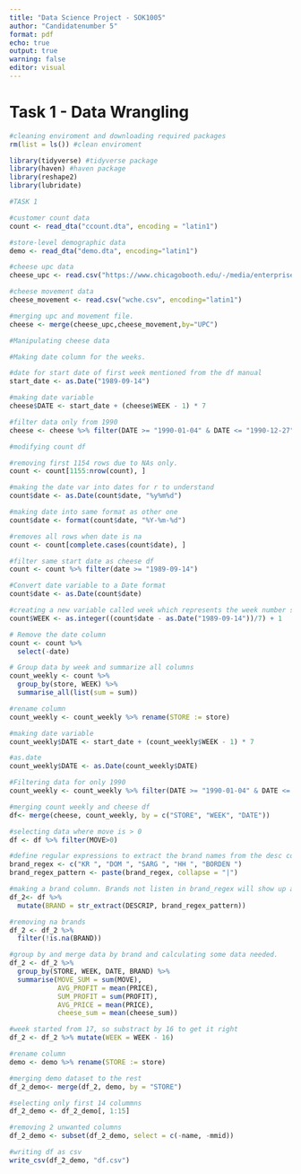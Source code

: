 ```yaml
---
title: "Data Science Project - SOK1005"
author: "Candidatenumber 5"
format: pdf
echo: true
output: true
warning: false
editor: visual
---
```


# Task 1 - Data Wrangling

```r
#cleaning enviroment and downloading required packages
rm(list = ls()) #clean enviroment

library(tidyverse) #tidyverse package
library(haven) #haven package
library(reshape2)
library(lubridate)
```

```r

#TASK 1

#customer count data
count <- read_dta("ccount.dta", encoding = "latin1")

#store-level demographic data
demo <- read_dta("demo.dta", encoding="latin1")

#cheese upc data
cheese_upc <- read.csv("https://www.chicagobooth.edu/-/media/enterprise/centers/kilts/datasets/dominicks-dataset/upc_csv-files/upcche.csv", encoding="latin1")

#cheese movement data
cheese_movement <- read.csv("wche.csv", encoding="latin1")

#merging upc and movement file.
cheese <- merge(cheese_upc,cheese_movement,by="UPC")
```

```r
#Manipulating cheese data

#Making date column for the weeks.

#date for start date of first week mentioned from the df manual
start_date <- as.Date("1989-09-14")

#making date variable
cheese$DATE <- start_date + (cheese$WEEK - 1) * 7

#filter data only from 1990
cheese <- cheese %>% filter(DATE >= "1990-01-04" & DATE <= "1990-12-27")

```

```r
#modifying count df

#removing first 1154 rows due to NAs only.
count <- count[1155:nrow(count), ]

#making the date var into dates for r to understand
count$date <- as.Date(count$date, "%y%m%d")

#making date into same format as other one
count$date <- format(count$date, "%Y-%m-%d")

#removes all rows when date is na
count <- count[complete.cases(count$date), ]

#filter same start date as cheese df
count <- count %>% filter(date >= "1989-09-14")

#Convert date variable to a Date format
count$date <- as.Date(count$date)

#creating a new variable called week which represents the week number starting from 1. First week is from 1989-09-14 til 1989-09-20 (same as cheese datasettet)
count$WEEK <- as.integer((count$date - as.Date("1989-09-14"))/7) + 1

# Remove the date column
count <- count %>%
  select(-date)

# Group data by week and summarize all columns
count_weekly <- count %>%
  group_by(store, WEEK) %>%
  summarise_all(list(sum = sum))

#rename column
count_weekly <- count_weekly %>% rename(STORE := store)

#making date variable
count_weekly$DATE <- start_date + (count_weekly$WEEK - 1) * 7

#as.date
count_weekly$DATE <- as.Date(count_weekly$DATE)

#Filtering data for only 1990
count_weekly <- count_weekly %>% filter(DATE >= "1990-01-04" & DATE <= "1990-12-27")

#merging count weekly and cheese df
df<- merge(cheese, count_weekly, by = c("STORE", "WEEK", "DATE"))

#selecting data where move is > 0
df <- df %>% filter(MOVE>0)
```

```r
#define regular expressions to extract the brand names from the desc column
brand_regex <- c("KR ", "DOM ", "SARG ", "HH ", "BORDEN ")
brand_regex_pattern <- paste(brand_regex, collapse = "|")

#making a brand column. Brands not listen in brand_regex will show up as na.
df_2<- df %>%
  mutate(BRAND = str_extract(DESCRIP, brand_regex_pattern))

#removing na brands
df_2 <- df_2 %>%
  filter(!is.na(BRAND))

#group by and merge data by brand and calculating some data needed.
df_2 <- df_2 %>%
  group_by(STORE, WEEK, DATE, BRAND) %>%
  summarise(MOVE_SUM = sum(MOVE),
            AVG_PROFIT = mean(PRICE),
            SUM_PROFIT = sum(PROFIT),
            AVG_PRICE = mean(PRICE),
            cheese_sum = mean(cheese_sum))

#week started from 17, so substract by 16 to get it right
df_2 <- df_2 %>% mutate(WEEK = WEEK - 16)
```

```r
#rename column
demo <- demo %>% rename(STORE := store)

#merging demo dataset to the rest
df_2_demo<- merge(df_2, demo, by = "STORE")

#selecting only first 14 colummns
df_2_demo <- df_2_demo[, 1:15]

#removing 2 unwanted columns
df_2_demo <- subset(df_2_demo, select = c(-name, -mmid))

#writing df as csv
write_csv(df_2_demo, "df.csv")
```

